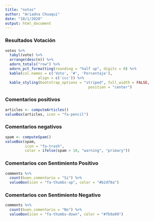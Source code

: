 ```yaml
---
title: "notas"
author: "Ariadna Chuaqui"
date: "10/1/2020"
output: html_document
---
```


### Resultados Votación

```r
votos %>%
  tabyl(vote) %>%
  arrange(desc(n)) %>%
  adorn_totals("row") %>%
  adorn_pct_formatting(rounding = "half up", digits = 0) %>%
  kable(col.names = c('Voto', '#', 'Porcentaje'),
               align = c('ccc')) %>%
  kable_styling(bootstrap_options = "striped", full_width = FALSE, 
                                      position = "center")

```




### Comentarios positivos

```r
articles <- computeArticles()
valueBox(articles, icon = "fa-pencil")
```

### Comentarios negativos

```r
spam <- computeSpam()
valueBox(spam, 
         icon = "fa-trash",
         color = ifelse(spam > 10, "warning", "primary"))
```


### Comentarios con Sentimiento Positivo {.value-box}

```r
comments %>%
  count(buen_comentario = "Si") %>%
  valueBox(icon = "fa-thumbs-up", color = "#b2df8a")  
```

### Comentarios con Sentimiento Negativo {.value-box}

```r
comments %>%
  count(buen_comentario = "No") %>%
  valueBox(icon = "fa-thumbs-down", color = "#fb9a99")
```

